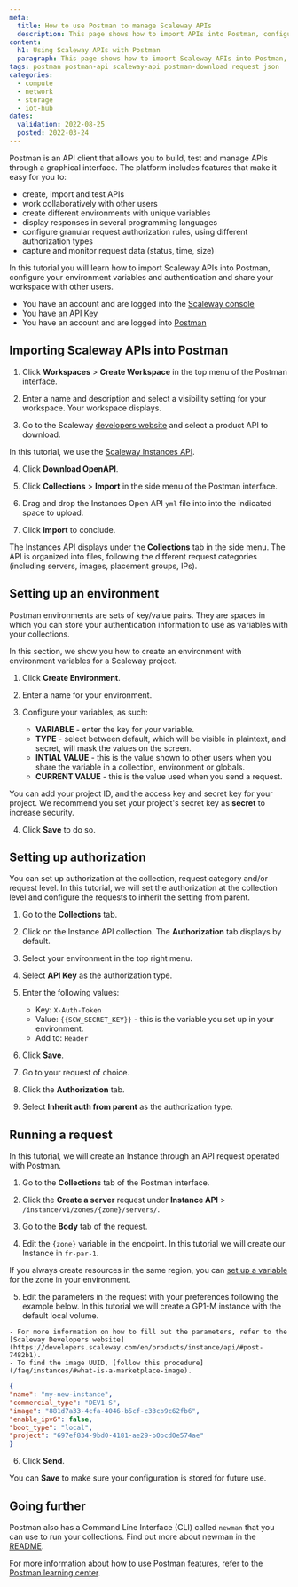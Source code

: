 ```yaml
---
meta:
  title: How to use Postman to manage Scaleway APIs
  description: This page shows how to import APIs into Postman, configure your environment variables and authentication and how to share your workspace with other users. 
content:
  h1: Using Scaleway APIs with Postman
  paragraph: This page shows how to import Scaleway APIs into Postman, configure your environment variables and authentication and how to share your workspace with other users.  
tags: postman postman-api scaleway-api postman-download request json
categories:
  - compute
  - network
  - storage
  - iot-hub
dates:
  validation: 2022-08-25
  posted: 2022-03-24
---
```


Postman is an API client that allows you to build, test and manage APIs through a graphical interface. The platform includes features that make it easy for you to: 

  - create, import and test APIs
  - work collaboratively with other users
  - create different environments with unique variables
  - display responses in several programming languages
  - configure granular request authorization rules, using different authorization types
  - capture and monitor request data (status, time, size)

In this tutorial you will learn how to import Scaleway APIs into Postman, configure your environment variables and authentication and share your workspace with other users. 

<Message type="requirement">

- You have an account and are logged into the [Scaleway console](https://console.scaleway.com)
- You have [an API Key](/console/my-project/how-to/generate-api-key/)
- You have an account and are logged into [Postman](https://www.postman.com/postman-account/)

</Message> 

## Importing Scaleway APIs into Postman

1. Click **Workspaces** > **Create Workspace** in the top menu of the Postman interface.

  <Lightbox src="scaleway-postman-create-workspace.webp" />

2. Enter a name and description and select a visibility setting for your workspace. Your workspace displays.

3. Go to the Scaleway [developers website](https://developers.scaleway.com/en/) and select a product API to download. 

  In this tutorial, we use the [Scaleway Instances API](https://developers.scaleway.com/en/products/instance/api/).

4. Click **Download OpenAPI**.

  <Lightbox src="scaleway-postman-download-open-api.webp" />

5. Click **Collections** > **Import** in the side menu of the Postman interface.

  <Lightbox src="scaleway-postman-import.webp" />

6. Drag and drop the Instances Open API `yml` file into into the indicated space to upload. 

7. Click **Import** to conclude. 
  
  The Instances API displays under the **Collections** tab in the side menu. The API is organized into files, following the different request categories (including servers, images, placement groups, IPs).

## Setting up an environment

Postman environments are sets of key/value pairs. They are spaces in which you can store your authentication information to use as variables with your collections. 

In this section, we show you how to create an environment with environment variables for a Scaleway project.

1. Click **Create Environment**. 

2. Enter a name for your environment. 

3. Configure your variables, as such:

    - **VARIABLE** - enter the key for your variable.
    - **TYPE** - select between default, which will be visible in plaintext, and secret, will mask the values on the screen.
    - **INTIAL VALUE** - this is the value shown to other users when you share the variable in a collection, environment or globals.
    - **CURRENT VALUE** - this is the value used when you send a request.

  You can add your project ID, and the access key and secret key for your project. We recommend you set your project's secret key as **secret** to increase security.

  <Lightbox src="scaleway-postman-add-variables.webp" />

4. Click **Save** to do so.

## Setting up authorization 

You can set up authorization at the collection, request category and/or request level. In this tutorial, we will set the authorization at the collection level and configure the requests to inherit the setting from parent. 

1. Go to the **Collections** tab.

2. Click on the Instance API collection. The **Authorization** tab displays by default.

  <Lightbox src="scalway-postman-authorization-display.webp" />

3. Select your environment in the top right menu. 

  <Lightbox src="scaleway-postman-select-environment.webp" />

4. Select **API Key** as the authorization type.

5. Enter the following values:

    - Key: `X-Auth-Token`
    - Value: `{{SCW_SECRET_KEY}}` - this is the variable you set up in your environment.
    - Add to: `Header`

6. Click **Save**.

7. Go to your request of choice. 

8. Click the **Authorization** tab.

9. Select **Inherit auth from parent** as the authorization type. 

## Running a request

In this tutorial, we will create an Instance through an API request operated with Postman.

1. Go to the **Collections** tab of the Postman interface.

2. Click the **Create a server** request under **Instance API** > `/instance/v1/zones/{zone}/servers/`.

3. Go to the **Body** tab of the request. 

4. Edit the `{zone}` variable in the endpoint. In this tutorial we will create our Instance in `fr-par-1`. 

  <Lightbox src="scaleway-postman-endpoint.webp" />

  <Message type="tip">

  If you always create resources in the same region, you can [set up a variable](/tutorials/postman-api/#setting-up-an-environment) for the zone in your environment.

  </Message> 

5. Edit the parameters in the request with your preferences following the example below. In this tutorial we will create a GP1-M instance with the default local volume. 

  <Message type="note">

    - For more information on how to fill out the parameters, refer to the [Scaleway Developers website](https://developers.scaleway.com/en/products/instance/api/#post-7482b1).
    - To find the image UUID, [follow this procedure](/faq/instances/#what-is-a-marketplace-image).

  </Message> 

  ```json
  {
  "name": "my-new-instance",
  "commercial_type": "DEV1-S",
  "image": "881d7a33-4cfa-4046-b5cf-c33cb9c62fb6",
  "enable_ipv6": false,
  "boot_type": "local",
  "project": "697ef834-9bd0-4181-ae29-b0bcd0e574ae"
  }
  ```
6. Click **Send**.

  <Lightbox src="scaleway-postman-response.webp" />

You can **Save** to make sure your configuration is stored for future use.

## Going further

Postman also has a Command Line Interface (CLI) called `newman` that you can use to run your collections. Find out more about newman in the [README](https://github.com/postmanlabs/newman).

For more information about how to use Postman features, refer to the [Postman learning center](https://learning.postman.com/docs/getting-started/introduction/).